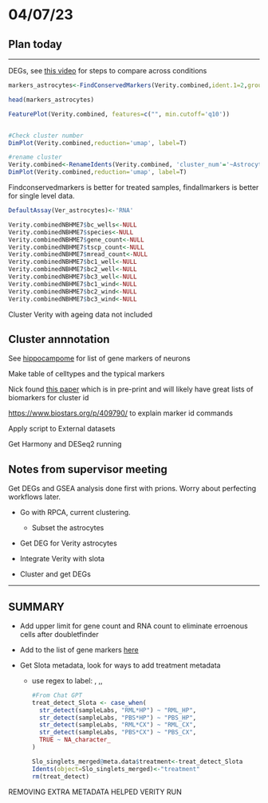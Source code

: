 # 04/07/23

## Plan today

------------------------------------------------------------------------

DEGs, see [this video](https://youtu.be/1i6T9hpvwg0) for steps to compare across conditions

```r
markers_astrocytes<-FindConservedMarkers(Verity.combined,ident.1=2,grouping.var='treatment')

head(markers_astrocytes)

FeaturePlot(Verity.combined, features=c("", min.cutoff='q10'))


#Check cluster number
DimPlot(Verity.combined,reduction='umap', label=T)

#rename cluster
Verity.combined<-RenameIdents(Verity.combined, 'cluster_num'='~Astrocytes')
DimPlot(Verity.combined,reduction='umap', label=T)
```

Findconservedmarkers is better for treated samples, findallmarkers is better for single level data.

```r
DefaultAssay(Ver_astrocytes)<-'RNA'

Verity.combinedNBHME7$bc_wells<-NULL
Verity.combinedNBHME7$species<-NULL
Verity.combinedNBHME7$gene_count<-NULL
Verity.combinedNBHME7$tscp_count<-NULL
Verity.combinedNBHME7$mread_count<-NULL
Verity.combinedNBHME7$bc1_well<-NULL
Verity.combinedNBHME7$bc2_well<-NULL
Verity.combinedNBHME7$bc3_well<-NULL
Verity.combinedNBHME7$bc1_wind<-NULL
Verity.combinedNBHME7$bc2_wind<-NULL
Verity.combinedNBHME7$bc3_wind<-NULL
```

Cluster Verity with ageing data not included

## Cluster annnotation

See [hippocampome](https://hippocampome.org/php/markers.php) for list of gene markers of neurons

Make table of celltypes and the typical markers

Nick found [this paper](https://www.ncbi.nlm.nih.gov/pmc/articles/PMC10028805/) which is in pre-print and will likely have great lists of biomarkers for cluster id

<https://www.biostars.org/p/409790/> to explain marker id commands

Apply script to External datasets

Get Harmony and DESeq2 running

## Notes from supervisor meeting

Get DEGs and GSEA analysis done first with prions. Worry about perfecting workflows later.

-   Go with RPCA, current clustering.

    -   Subset the astrocytes

-   Get DEG for Verity astrocytes

-   Integrate Verity with slota

-   Cluster and get DEGs

------------------------------------------------------------------------

## SUMMARY

-   Add upper limit for gene count and RNA count to eliminate erroenous cells after doubletfinder

-   Add to the list of gene markers [here](https://uoe-my.sharepoint.com/personal/s2268606_ed_ac_uk/Documents/Working%20folder%20desktop/T2_Research%20Project/Diss/Outputs/MarkersTable.xlsx?web=1)

-   Get Slota metadata, look for ways to add treatment metadata

    -   use regex to label: , ,,

        ```r
        #From Chat GPT
        treat_detect_Slota <- case_when(
          str_detect(sampleLabs, "RML*HP") ~ "RML_HP",
          str_detect(sampleLabs, "PBS*HP") ~ "PBS_HP",
          str_detect(sampleLabs, "RML*CX") ~ "RML_CX",
          str_detect(sampleLabs, "PBS*CX") ~ "PBS_CX",
          TRUE ~ NA_character_
        )

        Slo_singlets_merged@meta.data$treatment<-treat_detect_Slota
        Idents(object=Slo_singlets_merged)<-"treatment"
        rm(treat_detect)
        ```

REMOVING EXTRA METADATA HELPED VERITY RUN
